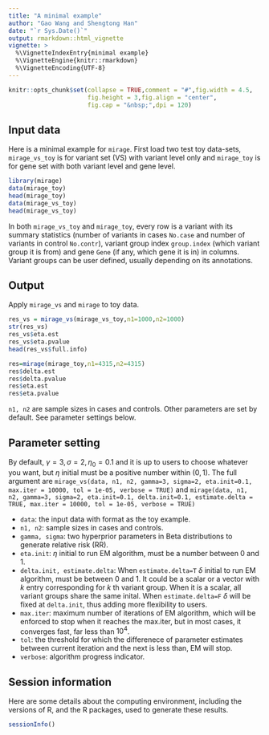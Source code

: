 ```yaml
---
title: "A minimal example"
author: "Gao Wang and Shengtong Han"
date: "`r Sys.Date()`"
output: rmarkdown::html_vignette
vignette: >
  %\VignetteIndexEntry{minimal example}
  %\VignetteEngine{knitr::rmarkdown}
  %\VignetteEncoding{UTF-8}
---
```



```r
knitr::opts_chunk$set(collapse = TRUE,comment = "#",fig.width = 4.5,
                      fig.height = 3,fig.align = "center",
                      fig.cap = "&nbsp;",dpi = 120)
```


## Input data 


Here is a minimal example for `mirage`. First load  two test toy data-sets, `mirage_vs_toy` is for variant set (VS) with variant level only and `mirage_toy` is for gene set with both variant level and gene level.  

```r
library(mirage)
data(mirage_toy)
head(mirage_toy)
data(mirage_vs_toy)
head(mirage_vs_toy)
```
In both `mirage_vs_toy` and `mirage_toy`, every row is a variant with its summary statistics (number of variants in cases `No.case` and number of variants in control `No.contr`), variant group index `group.index` (which variant group it is from) and gene `Gene` (if any, which gene it is in) in columns. Variant groups can be user defined, usually depending on its annotations.  


## Output 

Apply `mirage_vs` and `mirage` to toy data. 

```r
res_vs = mirage_vs(mirage_vs_toy,n1=1000,n2=1000)
str(res_vs)
res_vs$eta.est
res_vs$eta.pvalue
head(res_vs$full.info)
```


```r
res=mirage(mirage_toy,n1=4315,n2=4315)
res$delta.est
res$delta.pvalue
res$eta.est
res$eta.pvalue
```



`n1, n2` are sample sizes in cases and controls. Other parameters are set by default. See parameter settings below. 


## Parameter setting 

By default,  $\gamma=3, \sigma=2, \eta_0=0.1$ and it is up to users to choose whatever you want, but $\eta$ initial must be a positive number within $(0,1)$.  The full argument are `mirage_vs(data, n1, n2, gamma=3, sigma=2, eta.init=0.1, max.iter = 10000, tol = 1e-05, verbose = TRUE)` and `mirage(data, n1, n2, gamma=3, sigma=2, eta.init=0.1, delta.init=0.1, estimate.delta = TRUE, max.iter = 10000, tol = 1e-05, verbose = TRUE)` 


* `data`:  the input data with format as the toy example. 
* `n1, n2`:  sample sizes in cases and controls. 
* `gamma, sigma`: two hyperprior parameters  in Beta distributions to generate relative risk (RR). 
* `eta.init`: $\eta$ initial to run EM algorithm, must be a number between 0 and 1.  
* `delta.init, estimate.delta`: When `estimate.delta=T` $\delta$ initial to run EM algorithm, must be between 0 and 1. It could be a scalar or a vector with $k$ entry corresponding for $k$ th variant group. When it is a scalar, all variant groups share the same inital. When `estimate.delta=F` $\delta$ will be fixed at `delta.init`, thus adding more flexibility to users.   
* `max.iter`: maximum number of iterations of EM algorithm, which will be enforced to stop when it reaches the max.iter, but in most cases, it converges fast, far less than $10^4$. 
* `tol`: the threshold for which the differenece of parameter estimates between current iteration and the next is less than, EM will stop. 
* `verbose`: algorithm progress indicator. 

























## Session information

Here are some details about the computing environment, including the
versions of R, and the R packages, used to generate these results.

```r
sessionInfo()
```
